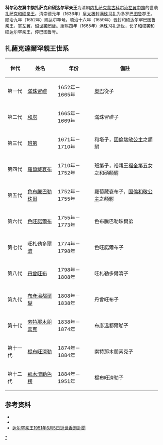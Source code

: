 '''科尔沁左翼中旗扎萨克和硕达尔罕亲王'''为清朝[[内扎萨克蒙古|内扎萨克蒙古]][[科尔沁左翼中旗|科尔沁左翼中旗]]的世袭[[扎萨克|扎萨克]][[和硕亲王|和硕亲王]]。清崇德元年（1636年）[[皇太极|皇太极]]封[[满珠习礼_(科尔沁)|满珠习礼]]为多罗[[巴图鲁|巴图鲁]]郡王。顺治九年（1652年）赐达尔罕号。顺治十六年（1659年）晋封和硕达尔罕巴图鲁亲王，掌左翼，诏[[世袭罔替|世袭罔替]]。康熙四年（1665年）满珠习礼逝世，长子[[和塔|和塔]]袭和硕达尔罕亲王，停巴图鲁号。

== 扎薩克達爾罕親王世系 ==
{| class="wikitable"
|-
! 世代 !! 姓名 !! 年份 !! 備註
|-
| 第一代 || [[滿珠習禮_(科爾沁)|滿珠習禮]] || 1652年－1665年 || [[奧巴_(土謝圖汗)|奧巴]]從子
|-
| 第二代 || [[和塔|和塔]] || 1665年－1669年 || 滿珠習禮子
|-
| 第三代 || [[班第_(科爾沁部)|班第]] || 1671年－1710年 || 和塔子，[[固倫端敏公主|固倫端敏公主]]之額駙
|-
| 第四代 || [[羅蔔藏袞布|羅蔔藏袞布]] || 1710年－1752年 || 班第子，裕親王[[福全_(清宗室)|福全]]第五女之和碩額駙
|-
| 第五代 || [[色布騰巴勒珠爾|色布騰巴勒珠爾]] || 1752年－1755年 || 羅蔔藏袞布子，[[固倫和敬公主|固倫和敬公主]]之額駙
|-
| 第六代 || [[色旺諾爾布|色旺諾爾布]] || 1755年－1773年 || 色布騰巴勒珠爾弟
|-
| 第七代 || [[旺札勒多爾濟|旺札勒多爾濟]] || 1774年－1798年 || 色旺諾爾布子
|-
| 第八代 || [[丹曾旺布|丹曾旺布]] || 1798年－1808年 || 旺札勒多爾濟子
|-
| 第九代 || [[布彥溫都爾瑚|布彥溫都爾瑚]] || 1808年－1838年 || 丹曾旺布子
|-
| 第十代 || [[索特那木朋素克|索特那木朋素克]] || 1838年－1874年 || 布彥溫都爾瑚子
|-
| 第十一代 || [[棍布旺濟勒|棍布旺濟勒]] || 1874年－1884年 || 索特那木朋素克子
|-
| 第十二代 || [[那木濟勒色楞|那木濟勒色楞]] || 1884年－1951年 || 棍布旺濟勒子
|}

== 参考资料 ==
{{reflistH}}
* {{cite book|title=《蒙古世系》 |author=高文德、蔡志纯|publisher=中国社会科学出版社}}
* {{cite book|title=《清史稿·藩部世表》|author=赵尔巽|publisher=中华书局}}
* [http://www.flickr.com/photos/eatsee3/2164635269/ <nowiki>达尔罕亲王1951年6月5日逝世香港訃聞</nowiki>] {{Wayback|url=http://www.flickr.com/photos/eatsee3/2164635269/ |date=20140822070833 }}
{{reflistF}}

{{外藩蒙古王公}}
[[Category:科尔沁扎萨克达尔罕亲王|*]]